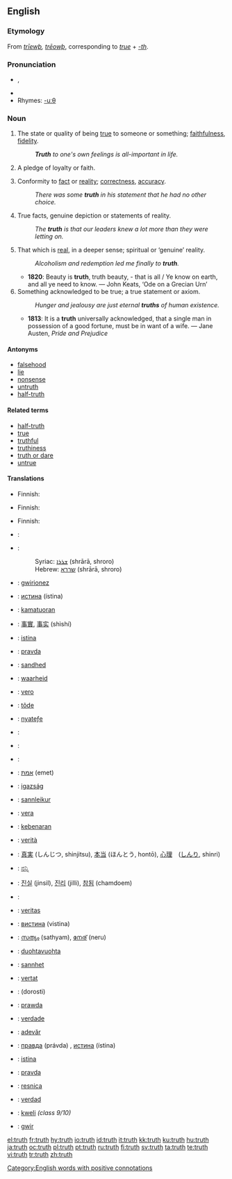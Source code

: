 {{wikipedia|Truth (disambiguation)}}
==English==

{{rank|around|black|lady|414|truth|turn|hold|cause}}

{{wikipedia}}

===Etymology===
From {{OE.}} ''[[triewþ|trīewþ]], [[treowþ|trēowþ]]'', corresponding to ''[[true]]'' + ''[[-th]]''.

===Pronunciation===
* {{IPA|/tɹuːθ/}}, {{SAMPA|/tru:T/}}
* {{audio|en-us-truth.ogg|Audio (US)}}
* Rhymes: [[Rhymes:English:-uːθ|-uːθ]]

===Noun===
{{en-noun}}

# {{archaic}} The state or quality of being [[true]] to someone or something; [[faithfulness]], [[fidelity]].
#: '''''Truth''' to one's own feelings is all-important in life.''
# {{obsolete}} A pledge of loyalty or faith.
# Conformity to [[fact]] or [[reality]]; [[correctness]], [[accuracy]].
#: ''There was some '''truth''' in his statement that he had no other choice.''
# True facts, genuine depiction or statements of reality.
#: ''The '''truth''' is that our leaders knew a lot more than they were letting on.''
# That which is [[real]], in a deeper sense; spiritual or ‘genuine’ reality.
#: ''Alcoholism and redemption led me finally to '''truth'''.''
#* '''1820''': Beauty is '''truth''', truth beauty, - that is all / Ye know on earth, and all ye need to know. — John Keats, ‘Ode on a Grecian Urn’
# Something acknowledged to be true; a true statement or axiom.
#: ''Hunger and jealousy are just eternal '''truths''' of human existence.''
#* '''1813''': It is a '''truth''' universally acknowledged, that a single man in possession of a good fortune, must be in want of a wife. — Jane Austen, ''Pride and Prejudice''

====Antonyms====
* [[falsehood]]
* [[lie]]
* [[nonsense]]
* [[untruth]]
* [[half-truth]]

====Related terms====
* [[half-truth]]
* [[true]]
* [[truthful]]
* [[truthiness]]
* [[truth or dare]]
* [[untrue]]

====Translations====
{{trans-top|the state or quality of being true to someone or something}}
{{trans-mid}}
{{trans-bottom}}

{{trans-top|a pledge of loyalty or faith}}
{{trans-mid}}
{{trans-bottom}}

{{trans-top|conformity to fact or reality}}
*Finnish: {{t-|fi|totuus}}
{{trans-mid}}
{{trans-bottom}}

{{trans-top|true facts}}
*Finnish: {{t-|fi|totuus}}
{{trans-mid}}
{{trans-bottom}}

{{trans-top|that which is real}}
{{trans-mid}}
{{trans-bottom}}

{{trans-top|something acknowledged to be true}}
*Finnish: {{t-|fi|totuus}}
{{trans-mid}}
{{trans-bottom}}

{{checktrans-top}}
*{{ttbc|Arabic}}: {{Arab|[[صدق]]}} {{IPAchar|(ʂeɖq)}} {{m}}
*{{ttbc|Aramaic}}:
*: Syriac: [[ܫܪܪܐ]] (shrārā, shroro) {{m}}
*: Hebrew: [[שררא]] (shrārā, shroro) {{m}}
*{{ttbc|Breton}}: [[gwirionez]] {{f}}
*{{ttbc|Bulgarian}}: [[истина]] (ístina) {{f}}
*{{ttbc|Cebuano}}: [[kamatuoran]]
*{{ttbc|Chinese}}: [[事實]], [[事实]] (shìshí)
*{{ttbc|Croatian}}: [[istina]]
*{{ttbc|Czech}}: [[pravda]]
*{{ttbc|Danish}}: [[sandhed]]
*{{ttbc|Dutch}}: [[waarheid]] {{f}}
*{{ttbc|Esperanto}}: [[vero]]
*{{ttbc|Estonian}}: [[tõde]]
*{{ttbc|Ewe}}: [[nyateƒe]]
*{{ttbc|French}}: {{t+|fr|vérité|f}}
*{{ttbc|German}}: {{t+|de|Wahrheit|f}}
*{{ttbc|Greek}}: {{t+|el|αλήθεια|f|sc=Grek}}
*{{ttbc|Hebrew}}: [[אמת]] (emet) {{f}}
*{{ttbc|Hungarian}}: [[igazság]]
*{{ttbc|Icelandic}}: [[sannleikur]] {{m}}
*{{ttbc|Ido}}: [[vera]]
*{{ttbc|Indonesian}}: [[kebenaran]]
*{{ttbc|Italian}}: [[verità]] {{f}}
{{checktrans-mid}}
*{{ttbc|Japanese}}: [[真実]] (しんじつ, shinjitsu), [[本当]] (ほんとう, hontō), [[心理]]　([[しんり]], shinri)
*{{ttbc|Kannada}}: [[ನನ್ನಿ]]
*{{ttbc|Korean}}: [[진실]] (jinsil), [[진리]] (jilli), [[참됨]] (chamdoem)
*{{ttbc|Kurdish}}: {{KUchar|[[ڕاستی]]}}
*{{ttbc|Latin}}: [[veritas]] {{f}}
*{{ttbc|Macedonian}}: [[вистина]] (vistina) {{f}}
*{{ttbc|Malayalam}}: [[സത്യം]] (sathyam), [[നേര്]] (neru)
*{{ttbc|Northern Sami}}: [[duohtavuohta]]
*{{ttbc|Norwegian}}: [[sannhet]]
*{{ttbc|Occitan}}: [[vertat]] {{f}}
*{{ttbc|Persian}}: {{fa-Arab|[[درستی]]}} (dorosti)
*{{ttbc|Polish}}: [[prawda]] {{f}}
*{{ttbc|Portuguese}}: [[verdade]] {{f}}
*{{ttbc|Romanian}}: [[adevăr]] {{n}}
*{{ttbc|Russian}}: [[правда]] (právda) {{f}}, [[истина]] (ístina) {{f}}
*{{ttbc|Serbian}}: [[istina]] {{f}}
*{{ttbc|Slovak}}: [[pravda]] {{f}}
*{{ttbc|Slovene}}: [[resnica]] {{f}}
*{{ttbc|Spanish}}: [[verdad]] {{f}}
*{{ttbc|Swahili}}: [[kweli]]  ''(class 9/10)''
*{{ttbc|Welsh}}: [[gwir]]
{{checktrans-bottom}}

[[Category:English words with positive connotations]]

[[el:truth]]
[[fr:truth]]
[[hy:truth]]
[[io:truth]]
[[id:truth]]
[[it:truth]]
[[kk:truth]]
[[ku:truth]]
[[hu:truth]]
[[ja:truth]]
[[oc:truth]]
[[pl:truth]]
[[pt:truth]]
[[ru:truth]]
[[fi:truth]]
[[sv:truth]]
[[ta:truth]]
[[te:truth]]
[[vi:truth]]
[[tr:truth]]
[[zh:truth]]